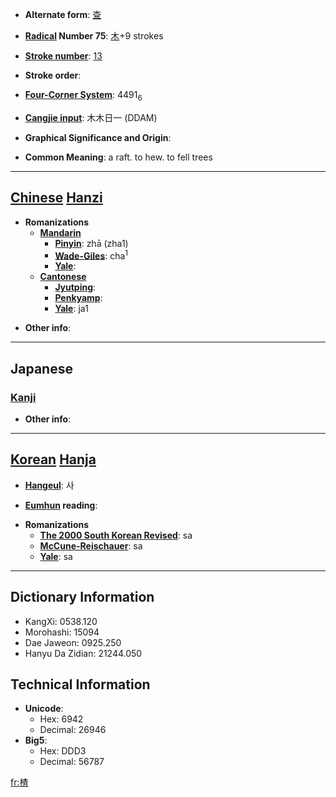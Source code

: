 * '''Alternate form''': [[查]]

* '''[[Wiktionary:Chinese radical index| Radical]] Number 75''': [[Wiktionary:Chinese radical index 木|木]]+9 strokes

* '''[[Wiktionary:Chinese total strokes index|Stroke number]]''': [[Wiktionary:Chinese total strokes index 13|13]]

* '''Stroke order''': 

* '''[[Wiktionary:Chinese four corner index|Four-Corner System]]''': 4491<sub>6</sub>

* '''[[Wiktionary:Chinese Cangjie index|Cangjie input]]''': 木木日一 (DDAM)

* '''Graphical Significance and Origin''': 

* '''Common Meaning''': a raft. to hew. to fell trees

----

== [[Chinese]] [[Hanzi]] ==

* '''Romanizations'''
** '''[[Mandarin]]'''
*** '''[[Pinyin]]''': zhā (zha1)
*** '''[[Wade-Giles]]''': cha<sup>1</sup>
*** '''[[Yale]]''': 
** '''[[Cantonese]]'''
*** '''[[Jyutping]]''':
*** '''[[Penkyamp]]''': 
*** '''[[Yale]]''': ja1

* '''Other info''': 

----

==Japanese==
===[[Kanji]]===
{{kanji|on readings=[[さ]] (sa), [[じゃ]] (ja)
|kun readings=[[いかだ]] (ikada)
}}

* '''Other info''':  

----

== [[Korean]] [[Hanja]] ==

* '''[[Hangeul]]''': 사

* '''[[Eumhun]] reading''': 

* '''Romanizations'''
** '''[[The 2000 South Korean Revised Romanization|The 2000 South Korean Revised]]''': sa
** '''[[McCune-Reischauer]]''': sa
** '''[[Yale]]''': sa

----

== Dictionary Information ==

* KangXi: 0538.120
* Morohashi: 15094
* Dae Jaweon: 0925.250
* Hanyu Da Zidian: 21244.050

== Technical Information ==

* '''Unicode''':
** Hex: 6942
** Decimal: 26946
* '''Big5''':
** Hex: DDD3
** Decimal: 56787

[[fr:楂]]